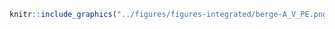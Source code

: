 <!-- #### Intégrité des berges - Artificielle - Vive - Partiellement endommagée {-} -->


<!-- -------------------------------------------------- -->

```r
knitr::include_graphics("../figures/figures-integrated/berge-A_V_PE.png")
```

<br>
